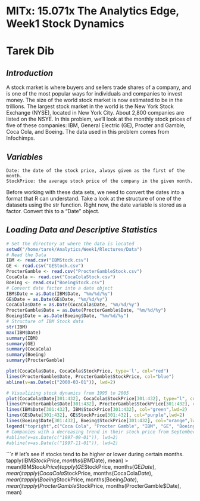 MITx: 15.071x The Analytics Edge, Week1 Stock Dynamics
========================================================
# Tarek Dib

## *Introduction*
A stock market is where buyers and sellers trade shares of a company, and is one of the most popular ways for individuals and companies to invest money. The size of the world stock market  is now estimated to be in the trillions. The largest stock market in the world is the New York Stock Exchange (NYSE), located in New York City. About 2,800 companies are listed on the NSYE. In this problem, we'll look at the monthly stock prices of five of these companies: IBM, General Electric (GE), Procter and Gamble, Coca Cola, and Boeing. The data used in this problem comes from Infochimps.

## *Variables*
  
    Date: the date of the stock price, always given as the first of the month.
    StockPrice: the average stock price of the company in the given month.
    
Before working with these data sets, we need to convert the dates into a format that R can understand. Take a look at the structure of one of the datasets using the str function. Right now, the date variable is stored as a factor. Convert this to a "Date" object.

## *Loading Data and Descriptive Statistics*
```r
# Set the directory at where the data is located
setwd("/home/tarek/Analytics/Week1/Rlectures/Data")
# Read the Data
IBM <- read.csv("IBMStock.csv")
GE <- read.csv("GEStock.csv")
ProcterGamble <- read.csv("ProcterGambleStock.csv")
CocaCola <- read.csv("CocaColaStock.csv")
Boeing <- read.csv("BoeingStock.csv")
# Convert date factor into a date object
IBM$Date = as.Date(IBM$Date, "%m/%d/%y")
GE$Date = as.Date(GE$Date, "%m/%d/%y")
CocaCola$Date = as.Date(CocaCola$Date, "%m/%d/%y")
ProcterGamble$Date = as.Date(ProcterGamble$Date, "%m/%d/%y")
Boeing$Date = as.Date(Boeing$Date, "%m/%d/%y")
# Structure of IBM Stock data
str(IBM)
max(IBM$Date)
summary(IBM)
summary(GE)
summary(CocaCola)
summary(Boeing)
summary(ProcterGamble)
```

```r
plot(CocaCola$Date, CocaCola$StockPrice, type='l', col="red")
lines(ProcterGamble$Date, ProcterGamble$StockPrice, col="blue")
abline(v=as.Date(c("2000-03-01")), lwd=2)

# Visualizing stock dynamics from 1995 to 2005
plot(CocaCola$Date[301:432], CocaCola$StockPrice[301:432], type="l", col="red", ylim=c(0,210), xlab="Year", ylab="Stock Price",lwd=2, main="Stock Price from 1995 to 2005")
lines(ProcterGamble$Date[301:432], ProcterGamble$StockPrice[301:432], col="blue",lwd=2)
lines(IBM$Date[301:432], IBM$StockPrice[301:432], col="green",lwd=2)
lines(GE$Date[301:432], GE$StockPrice[301:432], col="purple",lwd=2)
lines(Boeing$Date[301:432], Boeing$StockPrice[301:432], col="orange",lwd=2)
legend("topright",c("Coca Cola", "Procter Gamble", "IBM", "GE", "Boeing"), lty=c(1,1), lwd=c(2,2,2,2,2),col=c("red", "blue", "green", "purple", "orange"))
# Companies with a decreasing trend in their stock price from September 1997 to November 1997. Create vertical lines at September 1997 and November 1997
#abline(v=as.Date(c("1997-09-01")), lwd=2)
#abline(v=as.Date(c("1997-11-01")), lwd=2)
```

```r
# let's see if stocks tend to be higher or lower during certain months. 
tapply(IBM$StockPrice, months(IBM$Date), mean) > mean(IBM$StockPrice)
tapply(GE$StockPrice, months(GE$Date), mean)
tapply(CocaCola$StockPrice, months(CocaCola$Date), mean)
tapply(Boeing$StockPrice, months(Boeing$Date), mean)
tapply(ProcterGamble$StockPrice, months(ProcterGamble$Date), mean)